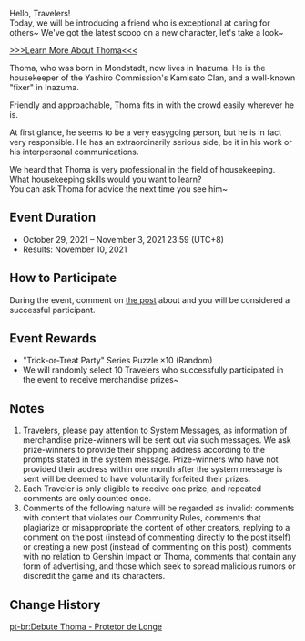 {{Event
|name              = "Protector From Afar" Thoma Is Here! Participate in the Event to Win Merchandise~
|image             = Protector From Afar Thoma Is Here! Participate in the Event to Win Merchandise.png
|type              = Web
|group             = Submission
|time_known        = yes
|time_start        = 2021-10-29 00:00:00 <!--(no time given)-->
|time_start_offset = GMT+8
|time_end          = 2021-11-03 23:59:59
|time_end_offset   = GMT+8
|link              = https://www.hoyolab.com/article/1311350
}}
Hello, Travelers!<br>
Today, we will be introducing a friend who is exceptional at caring for others~ We've got the latest scoop on a new character, let's take a look~

[https://www.hoyolab.com/article/1310776 >>>Learn More About Thoma<<<]

Thoma, who was born in Mondstadt, now lives in Inazuma. He is the housekeeper of the Yashiro Commission's Kamisato Clan, and a well-known "fixer" in Inazuma.

Friendly and approachable, Thoma fits in with the crowd easily wherever he is.

At first glance, he seems to be a very easygoing person, but he is in fact very responsible. He has an extraordinarily serious side, be it in his work or his interpersonal communications.

We heard that Thoma is very professional in the field of housekeeping. What housekeeping skills would you want to learn?<br>
You can ask Thoma for advice the next time you see him~

==Event Duration==
*October 29, 2021 – November 3, 2021 23:59 (UTC+8)
*Results: November 10, 2021

==How to Participate==
During the event, comment on [https://www.hoyolab.com/article/1311350 the post] about {{Color|buzz|housekeeping tips you want to learn from Thoma}} and you will be considered a successful participant.

==Event Rewards==
*"Trick-or-Treat Party" Series Puzzle ×10 (Random)
*We will randomly select 10 Travelers who successfully participated in the event to receive merchandise prizes~

==Notes==
# Travelers, please pay attention to System Messages, as information of merchandise prize-winners will be sent out via such messages. We ask prize-winners to provide their shipping address according to the prompts stated in the system message. Prize-winners who have not provided their address within one month after the system message is sent will be deemed to have voluntarily forfeited their prizes.
# Each Traveler is only eligible to receive one prize, and repeated comments are only counted once.
# Comments of the following nature will be regarded as invalid: comments with content that violates our Community Rules, comments that plagiarize or misappropriate the content of other creators, replying to a comment on the post (instead of commenting directly to the post itself) or creating a new post (instead of commenting on this post), comments with no relation to Genshin Impact or Thoma, comments that contain any form of advertising, and those which seek to spread malicious rumors or discredit the game and its characters.

==Change History==
{{Change History|2.2}}

[[pt-br:Debute Thoma - Protetor de Longe]]